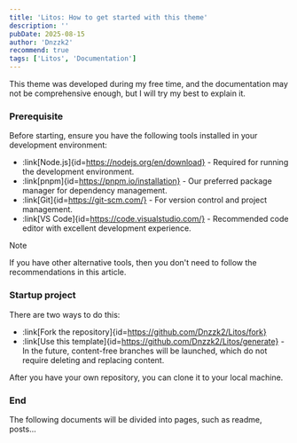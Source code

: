 ```yaml
---
title: 'Litos: How to get started with this theme'
description: ''
pubDate: 2025-08-15
author: 'Dnzzk2'
recommend: true
tags: ['Litos', 'Documentation']
---
```


This theme was developed during my free time, and the documentation may not be comprehensive enough, but I will try my best to explain it.

### Prerequisite

Before starting, ensure you have the following tools installed in your development environment:

- :link[Node.js]{id=https://nodejs.org/en/download} - Required for running the development environment.
- :link[pnpm]{id=https://pnpm.io/installation} - Our preferred package manager for dependency management.
- :link[Git]{id=https://git-scm.com/} - For version control and project management.
- :link[VS Code]{id=https://code.visualstudio.com/} - Recommended code editor with excellent development experience.

> [!NOTE]
> If you have other alternative tools, then you don't need to follow the recommendations in this article.

### Startup project

There are two ways to do this:

- :link[Fork the repository]{id=https://github.com/Dnzzk2/Litos/fork}
- :link[Use this template]{id=https://github.com/Dnzzk2/Litos/generate} - In the future, content-free branches will be launched, which do not require deleting and replacing content.

After you have your own repository, you can clone it to your local machine.

### End

The following documents will be divided into pages, such as readme, posts...
